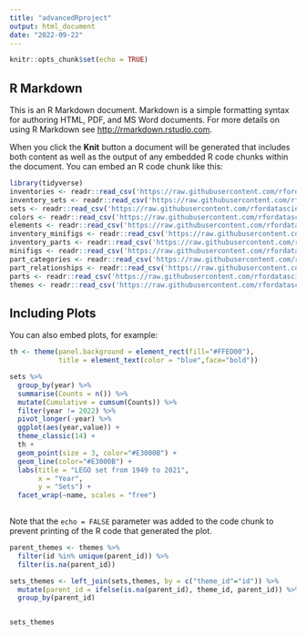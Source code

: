```yaml
---
title: "advancedRproject"
output: html_document
date: "2022-09-22"
---
```


```r
knitr::opts_chunk$set(echo = TRUE)
```

## R Markdown

This is an R Markdown document. Markdown is a simple formatting syntax for authoring HTML, PDF, and MS Word documents. For more details on using R Markdown see <http://rmarkdown.rstudio.com>.

When you click the **Knit** button a document will be generated that includes both content as well as the output of any embedded R code chunks within the document. You can embed an R code chunk like this:

```r
library(tidyverse)
inventories <- readr::read_csv('https://raw.githubusercontent.com/rfordatascience/tidytuesday/master/data/2022/2022-09-06/inventories.csv.gz')
inventory_sets <- readr::read_csv('https://raw.githubusercontent.com/rfordatascience/tidytuesday/master/data/2022/2022-09-06/inventory_sets.csv.gz')
sets <- readr::read_csv('https://raw.githubusercontent.com/rfordatascience/tidytuesday/master/data/2022/2022-09-06/sets.csv.gz')
colors <- readr::read_csv('https://raw.githubusercontent.com/rfordatascience/tidytuesday/master/data/2022/2022-09-06/colors.csv.gz')
elements <- readr::read_csv('https://raw.githubusercontent.com/rfordatascience/tidytuesday/master/data/2022/2022-09-06/elements.csv.gz')
inventory_minifigs <- readr::read_csv('https://raw.githubusercontent.com/rfordatascience/tidytuesday/master/data/2022/2022-09-06/inventory_minifigs.csv.gz')
inventory_parts <- readr::read_csv('https://raw.githubusercontent.com/rfordatascience/tidytuesday/master/data/2022/2022-09-06/inventory_parts.csv.gz')
minifigs <- readr::read_csv('https://raw.githubusercontent.com/rfordatascience/tidytuesday/master/data/2022/2022-09-06/minifigs.csv.gz')
part_categories <- readr::read_csv('https://raw.githubusercontent.com/rfordatascience/tidytuesday/master/data/2022/2022-09-06/part_categories.csv.gz')
part_relationships <- readr::read_csv('https://raw.githubusercontent.com/rfordatascience/tidytuesday/master/data/2022/2022-09-06/part_relationships.csv.gz')
parts <- readr::read_csv('https://raw.githubusercontent.com/rfordatascience/tidytuesday/master/data/2022/2022-09-06/parts.csv.gz')
themes <- readr::read_csv('https://raw.githubusercontent.com/rfordatascience/tidytuesday/master/data/2022/2022-09-06/themes.csv.gz')

```

## Including Plots

You can also embed plots, for example:

```r
th <- theme(panel.background = element_rect(fill="#FFED00"), 
            title = element_text(color = "blue",face="bold"))

sets %>% 
  group_by(year) %>% 
  summarise(Counts = n()) %>% 
  mutate(Cumulative = cumsum(Counts)) %>% 
  filter(year != 2022) %>% 
  pivot_longer(-year) %>% 
  ggplot(aes(year,value)) +
  theme_classic(14) +
  th +
  geom_point(size = 3, color="#E3000B") +
  geom_line(color="#E3000B") +
  labs(title = "LEGO set from 1949 to 2021",
       x = "Year",
       y = "Sets") +
  facet_wrap(~name, scales = "free")
  
```

Note that the `echo = FALSE` parameter was added to the code chunk to prevent printing of the R code that generated the plot.

```r
parent_themes <- themes %>% 
  filter(id %in% unique(parent_id)) %>% 
  filter(is.na(parent_id))

sets_themes <- left_join(sets,themes, by = c("theme_id"="id")) %>% 
  mutate(parent_id = ifelse(is.na(parent_id), theme_id, parent_id)) %>% 
  group_by(parent_id)


sets_themes


```

